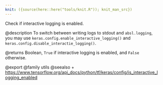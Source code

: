 ```yaml
---
knit: ({source(here::here("tools/knit.R")); knit_man_src})
---
```

Check if interactive logging is enabled.

@description
To switch between writing logs to stdout and `absl.logging`, you may use
`keras.config.enable_interactive_logging()` and
`keras.config.disable_interactie_logging()`.

@returns
Boolean, `True` if interactive logging is enabled,
and `False` otherwise.

@export
@family utils
@seealso
+ <https://www.tensorflow.org/api_docs/python/tf/keras/config/is_interactive_logging_enabled>
